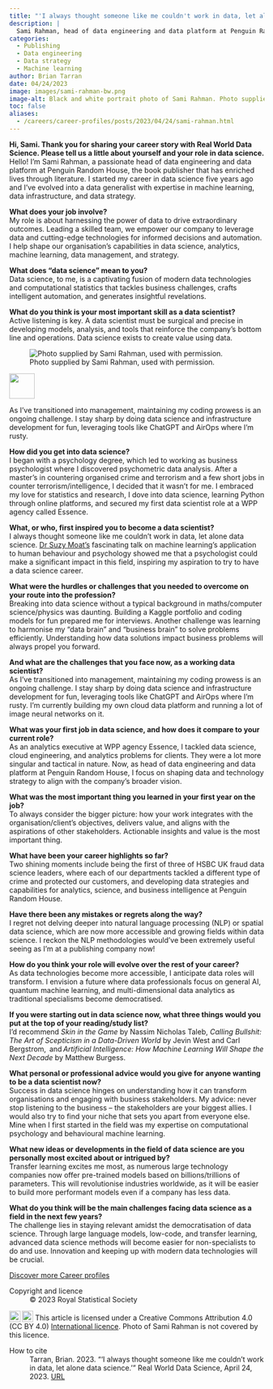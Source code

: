 ```yaml
---
title: "'I always thought someone like me couldn't work in data, let alone data science'"
description: |
  Sami Rahman, head of data engineering and data platform at Penguin Random House, parlayed a psychology degree into a data science career – inspired by a talk on machine learning's application to human behaviour.   
categories:
  - Publishing
  - Data engineering
  - Data strategy
  - Machine learning
author: Brian Tarran
date: 04/24/2023
image: images/sami-rahman-bw.png
image-alt: Black and white portrait photo of Sami Rahman. Photo supplied by Sami Rahman, used with permission.
toc: false
aliases: 
  - /careers/career-profiles/posts/2023/04/24/sami-rahman.html
---
```


**Hi, Sami. Thank you for sharing your career story with Real World Data Science. Please tell us a little about yourself and your role in data science.**  
Hello! I'm Sami Rahman, a passionate head of data engineering and data platform at Penguin Random House, the book publisher that has enriched lives through literature. I started my career in data science five years ago and I've evolved into a data generalist with expertise in machine learning, data infrastructure, and data strategy.

**What does your job involve?**  
My role is about harnessing the power of data to drive extraordinary outcomes. Leading a skilled team, we empower our company to leverage data and cutting-edge technologies for informed decisions and automation. I help shape our organisation's capabilities in data science, analytics, machine learning, data management, and strategy.

**What does "data science" mean to you?**  
Data science, to me, is a captivating fusion of modern data technologies and computational statistics that tackles business challenges, crafts intelligent automation, and generates insightful revelations.

**What do you think is your most important skill as a data scientist?**  
Active listening is key. A data scientist must be surgical and precise in developing models, analysis, and tools that reinforce the company's bottom line and operations. Data science exists to create value using data.

::: {.pullquote-container}
::: grid
::: {.g-col-12 .g-col-lg-4}
![Photo supplied by Sami Rahman, used with permission.](images/sami-rahman.png){fig-alt="Portrait photo of Sami Rahman" fig-align="left"}
::: 
::: {.g-col-12 .g-col-lg-8 .pullquote-grid .pullquote}
![](/images/pullquote-purple.png){width="50px"}

As I've transitioned into management, maintaining my coding prowess is an ongoing challenge. I stay sharp by doing data science and infrastructure development for fun, leveraging tools like ChatGPT and AirOps where I'm rusty.
:::
:::
:::

**How did you get into data science?**  
I began with a psychology degree, which led to working as business psychologist where I discovered psychometric data analysis. After a master's in countering organised crime and terrorism and a few short jobs in counter terrorism/intelligence, I decided that it wasn't for me. I embraced my love for statistics and research, I dove into data science, learning Python through online platforms, and secured my first data scientist role at a WPP agency called Essence.

**What, or who, first inspired you to become a data scientist?**  
I always thought someone like me couldn't work in data, let alone data science. [Dr Suzy Moat's](https://www.wbs.ac.uk/about/person/suzy-moat/) fascinating talk on machine learning's application to human behaviour and psychology showed me that a psychologist could make a significant impact in this field, inspiring my aspiration to try to have a data science career.

**What were the hurdles or challenges that you needed to overcome on your route into the profession?**  
Breaking into data science without a typical background in maths/computer science/physics was daunting. Building a Kaggle portfolio and coding models for fun prepared me for interviews. Another challenge was learning to harmonise my "data brain" and "business brain" to solve problems efficiently. Understanding how data solutions impact business problems will always propel you forward. 

**And what are the challenges that you face now, as a working data scientist?**  
As I've transitioned into management, maintaining my coding prowess is an ongoing challenge. I stay sharp by doing data science and infrastructure development for fun, leveraging tools like ChatGPT and AirOps where I'm rusty. I'm currently building my own cloud data platform and running a lot of image neural networks on it.

**What was your first job in data science, and how does it compare to your current role?**  
As an analytics executive at WPP agency Essence, I tackled data science, cloud engineering, and analytics problems for clients. They were a lot more singular and tactical in nature. Now, as head of data engineering and data platform at Penguin Random House, I focus on shaping data and technology strategy to align with the company's broader vision.

**What was the most important thing you learned in your first year on the job?**  
To always consider the bigger picture: how your work integrates with the organisation/client's objectives, delivers value, and aligns with the aspirations of other stakeholders. Actionable insights and value is the most important thing.

**What have been your career highlights so far?**  
Two shining moments include being the first of three of HSBC UK fraud data science leaders, where each of our departments tackled a different type of crime and protected our customers, and developing data strategies and capabilities for analytics, science, and business intelligence at Penguin Random House.

**Have there been any mistakes or regrets along the way?**  
I regret not delving deeper into natural language processing (NLP) or spatial data science, which are now more accessible and growing fields within data science. I reckon the NLP methodologies would've been extremely useful seeing as I'm at a publishing company now!

**How do you think your role will evolve over the rest of your career?**  
As data technologies become more accessible, I anticipate data roles will transform. I envision a future where data professionals focus on general AI, quantum machine learning, and multi-dimensional data analytics as traditional specialisms become democratised.

**If you were starting out in data science now, what three things would you put at the top of your reading/study list?**  
I'd recommend *Skin in the Game* by Nassim Nicholas Taleb, *Calling Bullshit: The Art of Scepticism in a Data-Driven World* by Jevin West and Carl Bergstrom,  and *Artificial Intelligence: How Machine Learning Will Shape the Next Decade* by Matthew Burgess.

**What personal or professional advice would you give for anyone wanting to be a data scientist now?**  
Success in data science hinges on understanding how it can transform organisations and engaging with business stakeholders. My advice: never stop listening to the business -- the stakeholders are your biggest allies. I would also try to find your niche that sets you apart from everyone else. Mine when I first started in the field was my expertise on computational psychology and behavioural machine learning. 

**What new ideas or developments in the field of data science are you personally most excited about or intrigued by?**  
Transfer learning excites me most, as numerous large technology companies now offer pre-trained models based on billions/trillions of parameters. This will revolutionise industries worldwide, as it will be easier to build more performant models even if a company has less data.

**What do you think will be the main challenges facing data science as a field in the next few years?**  
The challenge lies in staying relevant amidst the democratisation of data science. Through large language models, low-code, and transfer learning, advanced data science methods will become easier for non-specialists to do and use. Innovation and keeping up with modern data technologies will be crucial.

::: {.article-btn}
[Discover more Career profiles](/people-paths/career-profiles/index.qmd)
:::

::: {.further-info}
::: grid
::: {.g-col-12 .g-col-md-6}
Copyright and licence
: &copy; 2023 Royal Statistical Society

<a href="http://creativecommons.org/licenses/by/4.0/?ref=chooser-v1" target="_blank" rel="license noopener noreferrer" style="display:inline-block;"> <img style="height:22px!important;vertical-align:text-bottom;" src="https://mirrors.creativecommons.org/presskit/icons/cc.svg?ref=chooser-v1"><img style="height:22px!important;margin-left:3px;vertical-align:text-bottom;" src="https://mirrors.creativecommons.org/presskit/icons/by.svg?ref=chooser-v1"></a> This article is licensed under a Creative Commons Attribution 4.0 (CC BY 4.0) <a href="http://creativecommons.org/licenses/by/4.0/?ref=chooser-v1" target="_blank" rel="license noopener noreferrer" style="display:inline-block;"> International licence</a>. Photo of Sami Rahman is not covered by this licence.  

:::

::: {.g-col-12 .g-col-md-6}
How to cite
: Tarran, Brian. 2023. "'I always thought someone like me couldn't work in data, let alone data science.'" Real World Data Science, April 24, 2023. [URL](https://realworlddatascience.net/people-paths/career-profiles/posts/04/24/sami-rahman.html)
:::
:::
:::